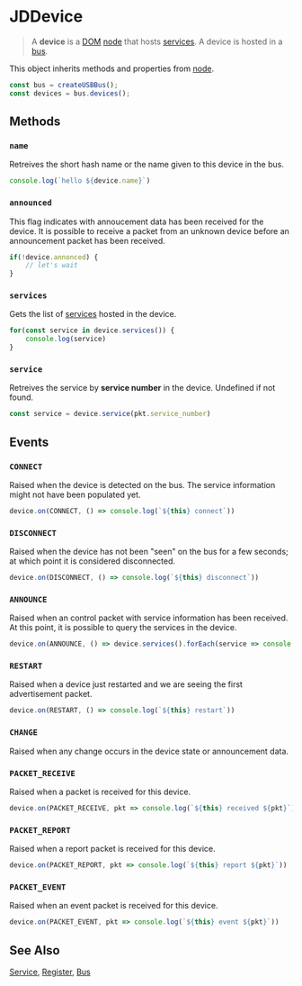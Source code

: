 

# JDDevice

> A **device** is a [DOM](/clients/web/dom) [node](/clients/web/dom/node)
that hosts [services](/clients/web/dom/service). A device is hosted in a [bus](/clients/web/dom/bus).

<DeviceList showFirmware={true} showTemperature={true} />

This object inherits methods and properties from [node](/clients/web/dom/node).

```javascript
const bus = createUSBBus();
const devices = bus.devices();
```

## Methods

### ```name```

Retreives the short hash name or the name given to this device in the bus.

```javascript
console.log(`hello ${device.name}`)
```

### ```announced```

This flag indicates with annoucement data has been received for the device.
It is possible to receive a packet from an unknown device before an announcement packet has been received.

```javascript
if(!device.annonced) {
    // let's wait
}
```

### ``services``

Gets the list of [services](./service) hosted in the device.

```javascript
for(const service in device.services()) {
    console.log(service)
}
```

### ``service``

Retreives the service by **service number** in the device. Undefined if not found.

```javascript
const service = device.service(pkt.service_number)
```

## Events

### ``CONNECT``

Raised when the device is detected on the bus. The service information might not have been populated yet.

```javascript
device.on(CONNECT, () => console.log(`${this} connect`))
```

### ``DISCONNECT``

Raised when the device has not been "seen" on the bus for a few seconds; at which point it is considered disconnected.

```javascript
device.on(DISCONNECT, () => console.log(`${this} disconnect`))
```

### ``ANNOUNCE``


Raised when an control packet with service information has been received. At this point, it is possible to query
the services in the device.

```javascript
device.on(ANNOUNCE, () => device.services().forEach(service => console.log(service)))
```

### ``RESTART``

Raised when a device just restarted and we are seeing the first advertisement packet.

```javascript
device.on(RESTART, () => console.log(`${this} restart`))
```

### ``CHANGE``

Raised when any change occurs in the device state or announcement data.

### ``PACKET_RECEIVE``

Raised when a packet is received for this device.

```javascript
device.on(PACKET_RECEIVE, pkt => console.log(`${this} received ${pkt}`))
```

### ``PACKET_REPORT``

Raised when a report packet is received for this device.

```javascript
device.on(PACKET_REPORT, pkt => console.log(`${this} report ${pkt}`))
```

### ``PACKET_EVENT``

Raised when an event packet is received for this device.

```javascript
device.on(PACKET_EVENT, pkt => console.log(`${this} event ${pkt}`))
```

## See Also

[Service](/clients/web/dom/service), [Register](/clients/web/dom/register), [Bus](/clients/web/dom/bus)
